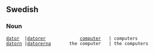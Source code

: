 ==Swedish==
===Noun===

 [[dator]]  |[[datorer]]             [[computer]]   | computers
 [[datorn]] |[[datorerna]]       the computer   | the computers